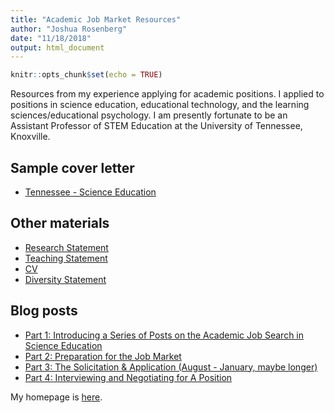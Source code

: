 ```yaml
---
title: "Academic Job Market Resources"
author: "Joshua Rosenberg"
date: "11/18/2018"
output: html_document
---
```


```r
knitr::opts_chunk$set(echo = TRUE)
```

Resources from my experience applying for academic positions. I applied to positions in science education, educational technology, and the learning sciences/educational psychology. I am presently fortunate to be an Assistant Professor of STEM Education at the University of Tennessee, Knoxville.

## Sample cover letter

- [Tennessee - Science Education](/job-market-resources/Rosenberg-Cover-Letter-Tennessee.pdf)

## Other materials

- [Research Statement](/job-market-resources/Rosenberg-Research-Statement.pdf)
- [Teaching Statement](/job-market-resources/Rosenberg-Teaching-Statement.pdf)
- [CV](/job-market-resources/Rosenberg-CV.pdf)
- [Diversity Statement](/job-market-resources/Rosenberg-Diversity-Statement.pdf)

## Blog posts

- [Part 1: Introducing a Series of Posts on the Academic Job Search in Science Education](https://narstgradresources.blogspot.com/2018/08/part-1-introducing-series-of-posts-on.html)
- [ Part 2: Preparation for the Job Market ](https://narstgradresources.blogspot.com/2018/08/part-2-preparation-for-job-market.html)
- [ Part 3: The Solicitation & Application (August - January, maybe longer) ](https://narstgradresources.blogspot.com/2018/08/part-3-solicitation-application-august.html)
- [ Part 4: Interviewing and Negotiating for A Position ](https://narstgradresources.blogspot.com/2018/09/part-4-interviewing-and-negotiating-for.html)

My homepage is [here](https://www.jmichaelrosenberg.com/).